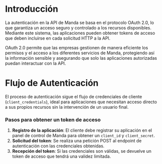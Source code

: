 # Introducción

La autenticación en la API de Manda se basa en el protocolo OAuth 2.0, lo que garantiza un acceso seguro y controlado a los recursos disponibles. Mediante este sistema, las aplicaciones pueden obtener tokens de acceso que deben incluirse en cada solicitud HTTP a la API.

OAuth 2.0 permite que las empresas gestionen de manera eficiente los permisos y el acceso a los diferentes servicios de Manda, protegiendo así la información sensible y asegurando que solo las aplicaciones autorizadas puedan interactuar con la API.

# Flujo de Autenticación

El proceso de autenticación sigue el flujo de credenciales de cliente (`client_credentials`), ideal para aplicaciones que necesitan acceso directo a sus propios recursos sin la intervención de un usuario final.

### Pasos para obtener un token de acceso

1. **Registro de la aplicación**: El cliente debe registrar su aplicación en el panel de control de Manda para obtener un `client_id` y `client_secret`.
2. **Solicitud del token**: Se realiza una petición POST al endpoint de autenticación con las credenciales obtenidas.
3. **Recepción del token**: Si las credenciales son válidas, se devuelve un token de acceso que tendrá una validez limitada.
